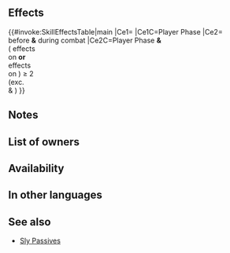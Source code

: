 {{Passive
|name=Sly Echo
|type=X
|exclusive=0
|canUseWeapon={{WeaponList|exclude=Staff}}
|canUseMove={{MoveList|All}}
|1name=Sly Echo
|1tagid=SID_響・掩撃
|1effect=If unit initiates combat, unit makes a guaranteed follow-up attack during combat, and also, if number of【Bonus】effects active on unit ≥ 2, excluding stat bonuses, or if number of【Penalty】effects active on foe ≥ 2, excluding stat penalties, unit deals +5 damage during combat (including when dealing damage with an area-of-effect Special; excluding Røkkr area-of-effect Specials).<br><br>【Bonus】<br>All effects that last "for 1 turn" or "that turn only." Includes bonuses granted by a skill like Rally or Hone and positive status effects (extra movement or effects like Dominance).<br><br>【Penalty】<br>All effects that last "on foe through its next action." Includes penalties inflicted by a skill like Panic or Threaten and negative status effects (preventing counterattacks, restricting movement, or the effects of a skill like Triangle Adept or Guard).
|1cost=0
|1required=-
}}
==Effects==
{{#invoke:SkillEffectsTable|main
|Ce1={{Eft|Guaranteed Follow-Ups}}
|Ce1C=Player Phase
|Ce2={{Eft|Damage Boost|5}}<br>before '''&''' during combat
|Ce2C=Player Phase '''&'''<br>({{Kp|Bonus}} effects<br>on {{Tgt|Unit}} '''or'''<br>{{Kp|Penalty}} effects<br>on {{Tgt|Foe}}) ≥ 2<br>(exc. {{SEt|Bonuses}}<br>& {{SEt|Penalties}})
}}
==Notes==
{{IfUnitInitiates}}
{{Guaranteed follow-up interaction}}
{{FlatDamageBoost|5}}
{{EffectfromBonus|+5 damage boost}}
{{EffectfromPenalty|+5 damage boost}}
==List of owners==
{{Skill Hero List}}
==Availability==
{{PassiveFocusList}}
{{PassiveDistributionList}}
{{PassiveCombatManualList}}
==In other languages==
{{OtherLanguages
|japanese=
|german=
|spanishEU=Eco furtivo
|spanishLA=
|french=
|italian=
|chineseTW=嚮·掩擊
|portuguese=
}}

==See also==
{{See also skills|cond=Description LIKE '%deals +%including when dealing damage%' AND Exclusive='1'}}
* [[Skill families/A Passives#Sly|Sly Passives]]
{{Passives Navbox|X}}